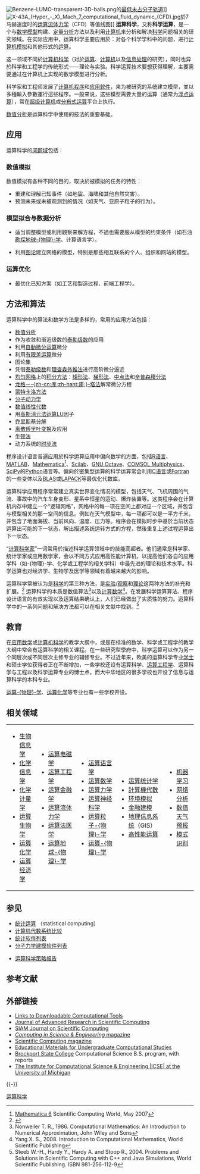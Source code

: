 {{noteTA
|G1=Math
|G2=IT
}}
{{distinguish|计算机科学}}
[[File:Benzene-LUMO-transparent-3D-balls.png|thumb]]的[[HOMO/LUMO|最低未占分子轨道]]]]
[[File:X-43A_(Hyper_-_X)_Mach_7_computational_fluid_dynamic_(CFD).jpg|thumb]]於7马赫速度时的[[运算流体力学|运算流体力学]]（CFD）等值线图]]
'''运算科学'''，又称'''科学运算'''，是一个与[[科学模型|数学模型]]构建、[[数值分析|定量分析]]方法以及利用[[计算机|计算机]]来分析和解决[[科学|科学]]问题相关的研究领域。在实际应用中，运算科学主要应用於：对各个科学学科中的问题，进行[[计算机模拟|计算机模拟]]和其他形式的[[计算_(形式概念)|运算]]。

这一领域不同於[[计算机科学|计算机科学]]（对於[[计算_(形式概念)|运算]]、[[计算机|计算机]]以及[[信息处理|信息处理]]的研究），同时也异於科学和工程学的传统形式——理论与实验。科学运算技术要想获得理解，主要需要通过在计算机上实现的数学模型进行分析。

科学家和工程师发展了[[计算机程序|计算机程序]]和[[应用软件|应用软件]]，来为被研究的系统建立模型，並以多種輸入參數運行這些程序。一般来说，这些模型需要大量的运算（通常为[[浮点运算|浮点运算]]），常在[[超级计算机|超级计算机]]或[[分布式运算|分布式运算]]平台上执行。 

[[数值分析|数值分析]]是运算科学中使用的技法的重要基础。  

== 应用 ==

运算科学的[[问题域|问题域]]包括：

=== 数值模拟 === 
数值模拟有各种不同的目的，取决於被模拟的任务的特性：

* 重建和理解已知事件（如地震、海啸和其他自然灾害）。
* 预测未来或未被观测到的情况（如天气、亚原子粒子的行为）。

=== 模型拟合与数据分析 ===

* 适当调整模型或利用觀察来解方程，不過也需要服从模型的约束条件（如石油[[勘探地球物理学|勘探地球-{物理}-学]]、计算语言学）。

* 利用[[图论|图论]]建立网络的模型，特别是那些相互联系的个人、组织和网站的模型。

=== 运算优化 ===
{{main|数学优化}}

* 最优化已知方案（如工艺和製造过程、前端工程学）。

== 方法和算法 ==

运算科学中的算法和数学方法是多样的，常用的应用方法包括：

* [[数值分析|数值分析]]
* 作为收敛和渐近级数的[[泰勒级数|泰勒级数]]的应用
* 利用[[自動微分|自動微分]][[计算_(计算机科学)|运算]]微分
* 利用[[有限差|有限差]][[计算_(计算机科学)|运算]]微分
* 图论集
* 凭借[[泰勒级数|泰勒级数]]和[[理查森外推法|理查森外推法]]进行高阶微分逼近
* [[均匀网格|均匀网格]]上的[[积分方法|积分方法]]：[[矩形法|矩形法]]、[[梯形法|梯形法]]、[[中点法|中点法]]和[[辛普森積分法|辛普森積分法]]
* [[龙格－库塔法|龙格－-{zh-cn:库;zh-hant:庫;}-塔法]]解常微分方程
* [[蒙特卡洛方法|蒙特卡洛方法]]
* [[分子动力学|分子动力学]]
* [[数值线性代数|数值线性代数]]
* 用[[高斯消元法|高斯消元法]][[计算_(计算机科学)|运算]][[LU分解|LU]]因子
* [[乔里斯基分解|乔里斯基分解]]
* [[离散傅里叶变换|离散傅里叶变换]]及应用
* [[牛顿法|牛顿法]]
* 动力系统的[[时步法|时步法]]

程序设计语言普遍应用於科学运算应用中偏向数学的方面，包括[[R语言|R语言]]、[[MATLAB|MATLAB]]、[[Mathematica|Mathematica]]<ref>[http://www.scientific-computing.com/products/review_details.php?review_id=17 Mathematica 6] {{Wayback|url=http://www.scientific-computing.com/products/review_details.php?review_id=17 |date=20110113024403 }} Scientific Computing World, May 2007</ref>、[[Scilab|Scilab]]、[[GNU_Octave|GNU Octave]]、[[COMSOL_Multiphysics|COMSOL Multiphysics]]、[[SciPy|SciPy]]的[[Python|Python]]语言等。偏向於密集型运算的科学运算常会利用[[C语言|C语言]]或[[Fortran|Fortran]]的一些变体以及[[BLAS|BLAS]]或[[LAPACK|LAPACK]]等最优化代数库。

运算科学应用程序常常建立真实世界变化情况的模型，包括天气、飞机周围的气流、事故中的汽车车身变形、星系中恒星的运动、爆炸装置等。这类程序会在计算机内存中建立一个“逻辑网格”，网格中的每一项在空间上都对应一个区域，并包含与模型相关的那一空间的信息。例如在天气模型中，每一项都可以是一平方千米，并包含了地面海拔、当前风向、温度、压力等。程序会在模拟时步中基於当前状态运算出可能的下一状态，解出描述系统运转方式的方程，然後重复上述过程运算出下一状态。

“[[计算科学家|计算科学家]]”一词常用於描述科学运算领域中的技能高超者。他们通常是科学家、统计学家或应用数学家，会以不同方式应用高性能计算机，以提高他们各自的应用学科（如-{物理}-学、化学或工程学的相关学科）中最先进的理论和技术水平。科学运算也对经济学、生物学及医学等领域有着越来越大的影响。

运算科学常被认为是[[科学|科学]]的第三种方法，是[[实验|实验]]/[[观察|观察]]和[[理论|理论]]这两种方法的补充和扩展。<ref>{{Cite web |url=http://www.siam.org/students/resources/report.php |title=工业与应用数学协会（SIAM） |accessdate=2010-08-01 |archive-date=2018-01-01 |archive-url=https://web.archive.org/web/20180101213118/http://www.siam.org/students/resources/report.php |dead-url=no }}</ref>
运算科学的本质是数值算法<ref> Nonweiler T. R., 1986. Computational Mathematics: An Introduction to Numerical Approximation, John Wiley and Sons</ref>以及[[计算数学|计算数学]]<ref> Yang X. S., 2008. Introduction to Computational Mathematics, World Scientific Publishing </ref>。在发展科学运算算法、程序设计语言的有效实现以及运算结果确认上，人们已经做出了实质性的努力。运算科学中的一系列问题和解决方法都可以在相关文献中找到。<ref>Steeb W.-H., Hardy Y., Hardy A. and Stoop R., 2004. Problems and Solutions in Scientific Computing with C++ and Java Simulations, World Scientific Publishing. ISBN 981-256-112-9</ref>

==教育==

在[[应用数学|应用数学]]或[[计算机科学|计算机科学]]的教学大纲中，或是在标准的数学、科学或工程学的教学大纲中常会有运算科学的相关课程。在一些研究型學府中，科学运算可以作为另一个同层次或不同层次主修专业的辅修专业。不过近年来，欧美的运算科学专业[[学士|学士]]和硕士学位获得者正在不断增加，一些学校还设有运算科学、[[运算工程学|运算工程学]]、运算科学与工程以及科学运算专业的博士点，而大中华地区的很多学校也开设了信息与运算科学的本科专业。

[[计算物理学|运算-{物理}-学]]、[[运算化学|运算化学]]等专业也有一些学校开设。

==相关领域==
{|
|- valign=top
|
* [[生物信息学|生物信息学]]
* [[化学信息学|化学信息学]]
* [[化学计量学|化学计量学]]
* [[运算生物学|运算生物学]]
* [[运算化学|运算化学]]
* [[运算经济学|运算经济学]]
|
* [[运算电磁学|运算电磁学]]
* [[运算工程学|运算工程学]]
* [[运算金融学|运算金融学]]
* [[运算流体力学|运算流体力学]]
* [[运算法医学|运算法医学]]
* [[运算地球物理学|运算地球-{物理}-学]]
|
* [[运算语言学|运算语言学]]
* [[运算数学|运算数学]]
* [[运算力学|运算力学]]
* [[运算神经科学|运算神经科学]]
* [[运算粒子物理学|运算粒子-{物理}-学]]
* [[运算物理学|运算-{物理}-学]]
|
* [[运算统计学|运算统计学]]
* [[計算機代數|計算機代數]]
* [[环境模拟|环境模拟]]
* [[金融建模|金融建模]]
* [[地理信息系统|地理信息系统]]（GIS）
* [[高性能运算|高性能运算]]
|
* [[机器学习|机器学习]]
* [[网络理论|网络分析]]
* [[天氣數值預測|数值天气预报]]
* [[模式识别|模式识别]]
|}

==参见==
* [[统计运算|统计运算]] （statistical computing）
* [[计算机代数系统比较|计算机代数系统比较]]
* [[统计软件列表|统计软件列表]]
* [[分子力学建模软件列表|分子力学建模软件列表]]
* {{en}}[https://web.archive.org/web/20100926120824/http://www.icse.umich.edu/news-articles--policy-reports.html 运算科学策略报告]

== 参考文献 ==
{{reflist}}

== 外部链接 ==
* [https://web.archive.org/web/20081223214554/http://norma.mas.ecp.fr/wikimas/ScientificComputingSoftware Links to Downloadable Computational Tools]
* [https://web.archive.org/web/20090501203308/http://www.i-asr.org/computing.html Journal of Advanced Research in Scientific Computing]
* [https://web.archive.org/web/20100819071347/http://www.siam.org/journals/sisc/sisc.htm SIAM Journal on Scientific Computing]
* [https://web.archive.org/web/20090603000322/http://www.computer.org/portal/site/cise ''Computing in Science & Engineering'' magazine]
* [https://web.archive.org/web/20051231141808/http://www.scimag.com/ Scientific Computing magazine]
* [https://web.archive.org/web/20090306001047/http://www.capital.edu/68/Arts-and-Sciences/Computational-Studies/7111/ Educational Materials for Undergraduate Computational Studies]
* [https://web.archive.org/web/20100731035153/http://www.brockport.edu/cps/ Brockport State College] Computational Science B.S. program, with reports
* [https://web.archive.org/web/20100913144234/http://www.icse.umich.edu/ The Institute for Computational Science & Engineering |ICSE| at the University of Michigan] 

{{-}}
{{Computer Science}}
{{机器學習}}
{{Differentiable computing}}
[[Category:运算科学|]]